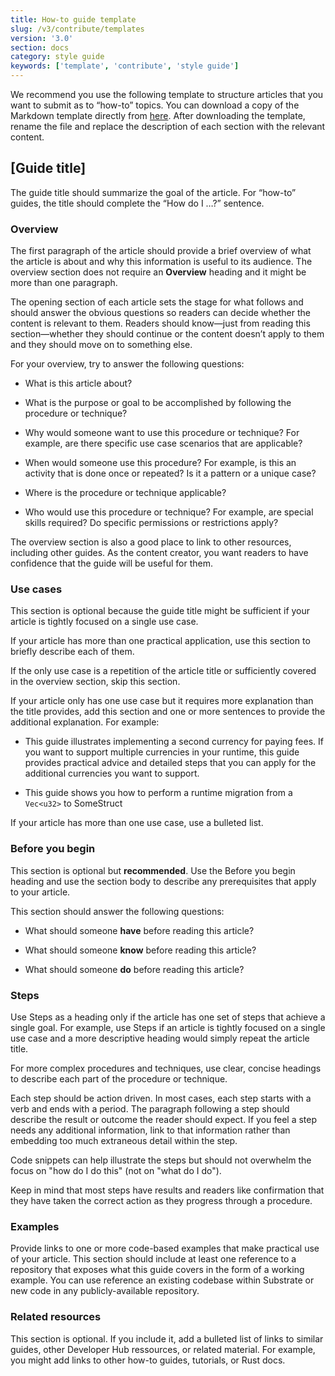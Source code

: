 ```yaml
---
title: How-to guide template
slug: /v3/contribute/templates
version: '3.0'
section: docs
category: style guide
keywords: ['template', 'contribute', 'style guide']
---
```


We recommend you use the following template to structure articles that you want to submit as to “how-to” topics.
You can download a copy of the Markdown template directly from [here](https://github.com/substrate-developer-hub/substrate-docs/blob/main/static/assets/contribute-templates/how-to-template.md).
After downloading the template, rename the file and replace the description of each section with the relevant content.

## [Guide title]

The guide title should summarize the goal of the article. For “how-to” guides, the title should complete the “How do I …?” sentence.

### Overview

The first paragraph of the article should provide a brief overview of what the article is about and why this information is useful to its audience.
The overview section does not require an **Overview** heading and it might be more than one paragraph.

The opening section of each article sets the stage for what follows and should answer the obvious questions so readers can decide whether the content is relevant to them.
Readers should know—just from reading this section—whether they should continue or the content doesn’t apply to them and they should move on to something else.

For your overview, try to answer the following questions:

- What is this article about?

- What is the purpose or goal to be accomplished by following the procedure or technique?

- Why would someone want to use this procedure or technique? For example, are there specific use case scenarios that are applicable?

- When would someone use this procedure? For example, is this an activity that is done once or repeated? Is it a pattern or a unique case?

- Where is the procedure or technique applicable?

- Who would use this procedure or technique? For example, are special skills required? Do specific permissions or restrictions apply?

The overview section is also a good place to link to other resources, including other guides.
As the content creator, you want readers to have confidence that the guide will be useful for them.

### Use cases

This section is optional because the guide title might be sufficient if your article is tightly focused on a single use case.

If your article has more than one practical application, use this section to briefly describe each of them.

If the only use case is a repetition of the article title or sufficiently covered in the overview section, skip this section.

If your article only has one use case but it requires more explanation than the title provides, add this section and one or more sentences to provide the additional explanation. For example:

- This guide illustrates implementing a second currency for paying fees. If you want to support multiple currencies in your runtime, this guide provides practical advice and detailed steps that you can apply for the additional currencies you want to support.

- This guide shows you how to perform a runtime migration from a `Vec<u32>` to SomeStruct

If your article has more than one use case, use a bulleted list.

### Before you begin

This section is optional but **recommended**.
Use the Before you begin heading and use the section body to describe any prerequisites that apply to your article.

This section should answer the following questions:

- What should someone **have** before reading this article?

- What should someone **know** before reading this article?

- What should someone **do** before reading this article?

### Steps

Use Steps as a heading only if the article has one set of steps that achieve a single goal.
For example, use Steps if an article is tightly focused on a single use case and a more descriptive heading would simply repeat the article title.

For more complex procedures and techniques, use clear, concise headings to describe each part of the procedure or technique.

Each step should be action driven.
In most cases, each step starts with a verb and ends with a period.
The paragraph following a step should describe the result or outcome the reader should expect.
If you feel a step needs any additional information, link to that information rather than embedding too much extraneous detail within the step.

Code snippets can help illustrate the steps but should not overwhelm the focus on "how do I do this" (not on "what do I do").

Keep in mind that most steps have results and readers like confirmation that they have taken the correct action as they progress through a procedure.

### Examples

Provide links to one or more code-based examples that make practical use of your article.
This section should include at least one reference to a repository that exposes what this guide covers in the form of a working example.
You can use reference an existing codebase within Substrate or new code in any publicly-available repository.

### Related resources

This section is optional.
If you include it, add a bulleted list of links to similar guides, other Developer Hub ressources, or related material. For example, you might add links to other how-to guides, tutorials, or Rust docs.
